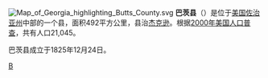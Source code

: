 {{unreferenced|time=2010-09-30T06:59:55+00:00}}
[[File:Map_of_Georgia_highlighting_Butts_County.svg|right]]
'''巴茨县'''（{{lang-en|Butts County}}）是位于[[美国|美国]][[佐治亚州|佐治亚州]]中部的一个县，面积492平方公里，县治[[杰克逊_(佐治亚州)|杰克逊]]。根据[[2000年美国人口普查|2000年美国人口普查]]，共有人口21,045。

巴茨县成立于1825年12月24日。

{{巴茨縣 (喬治亞州)}}
{{Georgia}}

[[Category:佐治亚州行政区划|B]]